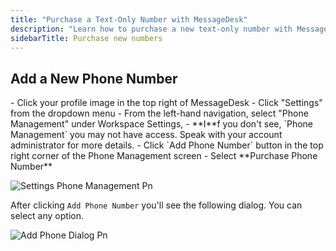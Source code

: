 ```yaml
---
title: "Purchase a Text-Only Number with MessageDesk"
description: "Learn how to purchase a new text-only number with MessageDesk."
sidebarTitle: Purchase new numbers
---
```


## Add a New Phone Number

<Steps>
  <Step title="Navigate to Settings" iconType="regular" stepNumber={1} titleSize="h3">
    - Click your profile image in the top right of MessageDesk
    - Click "Settings" from the dropdown menu
  </Step>
  <Step title="Click Phone Management" stepNumber={2} titleSize="h3">
    - From the left-hand navigation, select "Phone Management" under Workspace Settings,
      - **I**f you don't see, `Phone Management` you may not have access. Speak with your account administrator for more details.
  </Step>
  <Step title="Click `Add Phone Number` " stepNumber={3} titleSize="h3">
    - Click `Add Phone Number` button in the top right corner of the Phone Management screen
    - Select **Purchase Phone Number**
  </Step>
</Steps>

![Settings Phone Management Pn](/images/settings-phone-management.png)

After clicking `Add Phone Number` you'll see the following dialog. You can select any option.

![Add Phone Dialog Pn](/images/add-phone-dialog.png)
